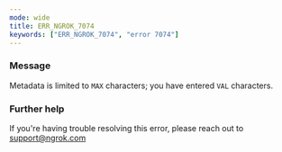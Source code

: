 ```yaml
---
mode: wide
title: ERR_NGROK_7074
keywords: ["ERR_NGROK_7074", "error 7074"]
---
```



### Message

Metadata is limited to `MAX` characters; you have entered `VAL` characters.

<ErrorDetails />

### Further help

If you're having trouble resolving this error, please reach out to [support@ngrok.com](mailto:support@ngrok.com?subject=Help%20with%20ERR_NGROK_7074)

